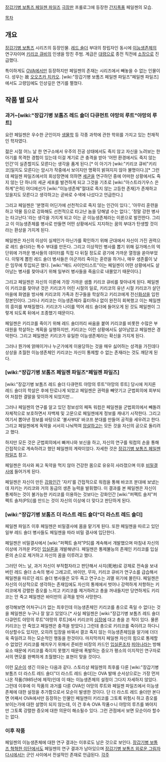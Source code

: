 {{{#!html
<iframe width="560" height="315" src="http://www.youtube.com/embed/2BvEq2UiIZg?rel=0" frameborder="0" allowfullscreen></iframe>
}}}
[[장갑기병 보톰즈 페일젠 파일즈]] [[극장판]] 프롤로그에 등장한 [[간지폭풍]] 페일젠의 모습.

[[목차]]
== 개요 ==
[[장갑기병 보톰즈]] 시리즈의 등장인물. [[레드 숄더]] 부대의 창립자인 동시에 [[이능생존체]]의 연구자이며 [[키리코 큐비]]의 인생을 망친 주범. 계급은 [[대령]]으로 종전 직전에 [[소장]]으로 진급했다.

특이하게도 [[OVA]]에서만 등장하지만 페일젠의 존재는 시리즈에서 빼놓을 수 없는 인물이다. 성우는 故 [[오오츠카 치카오]]. [wiki:"장갑기병 보톰즈 페일젠 파일즈"페일젠 파일즈]에서도 고령임에도 인상깊은 연기를 펼쳤다.
== 작품 별 묘사 ==
=== 과거~[wiki:"장갑기병 보톰즈 레드 숄더 다큐먼트 야망의 루트"야망의 루트] ===
요란 페일젠은 우수한 군인이자 [[생물학]] 등 각종 과학에 관한 학위를 가지고 있는 천재적인 학자였다.

젊은 시절 어느 날 한 연구소에서 우주의 진공 상태에서도 죽지 않고 자신을 노려보는 한 아기를 목격한 경험이 있는데 이걸 계기로 큰 충격을 받아 '어떤 환경에서도 죽지 않는 인간'이 실존할지도 모른다는 생각을 품게 된다.[* 이 아기가 [wiki:"키리코 큐비"키리코]일지도 모른다는 암시가 작중에서 보이지만 명확히 밝혀지지 않아 불명이다.][* 그런데 페일젠 파일즈에서의 회상장면에 의하면 [[세균]]을 연구하던 중에 어떠한 상황에서도 죽지 않는 단 하나의 세균 세포를 발견하게 되고 그것을 기초로 [wiki:"아스트라기우스 은하계"은하] 어디에선가 [wiki:"이능생존체"절대로 죽지 않는 고등한 존재]가 존재하고 있을지도 모른다고 생각하고는 곧바로 수색에 나섰다고 언급한다.]

그리고 페일젠은 '분명히 어딘가에 선천적으로 죽지 않는 인간이 있다.', '아무리 훈련을 하고 약물 등으로 강화해도 선천적으로 타고난 놈을 당해낼 수는 없다.', '정말 강한 병사는 타고난다.'라는 생각을 가지게 되고 이는 곧 이능생존체라는 이론으로 발전한다. 그리고 이 이능생존체를 병사로 만들면 어떤 상황에서도 지지하는 꿈의 부대가 탄생할 것이라는 환상을 가지게 된다.

페일젠은 자신의 이상이 실제인가 아닌가를 확인하기 위해 군대에서 자신이 가진 권력으로 레드 숄더라는 특수 부대를 만든다. 그리고 이상적인 병사를 뽑기 위해 길가메스의 억단위에 가까운 병사들의 데이터를 직접 다 뒤질 정도로 광기에 가까운 열정을 쏟아부었다. 이렇게 뽑힌 레드 숄더 병사들은 아군끼리 죽이는 훈련을 하거나, 매우 생존률이 낮은 임무에 투입되곤 했다. [wiki:"매드 사이언티스트"이는 페일젠이 어떤 상황에서도 살아남는 병사를 찾아내기 위해 일부러 병사들을 죽음으로 내몰았기 때문이다.]

그리고 페일젠은 자신의 이론에 가장 가까운 샘플 키리코 큐비를 찾아내게 된다. 페일젠이 키리코를 찾아낸 것은 키리코가 어린 시절의 일로, 키리코의 유년 시절 키리코가 살던 마을에 화염을 방사해 키리코의 가족과 친구들을 학살하고 키리코에게 전신[[화상]]을 입힌 장본인이다. 그러나 키리코는 이능생존체라 흉터하나 없이 완전히 회복했고 이는 페일젠의 흥미를 부채질했다. 키리코가 나이를 먹어 레드 숄더에 들어오게 된 것도 페일젠이 그렇게 되도록 뒤에서 조종했기 때문이다.

페일젠은 키리코를 죽이기 위해 레드 숄더끼리 싸움을 붙여 키리코를 비롯한 수많은 부대원을 학살하는 계획을 실행하지만, 키리코는 이런 상황에서도 살아남았고 페일젠은 경악한다. 그리고 페일젠은 키리코가 유일한 이능생존체라는 확신을 가지게 된다.

그러나 뭔가에 얽매이거나 누군가에게 이용당하는 것을 매우 싫어하는 성격을 가진데다 상상을 초월한 이능생존체인 키리코는 자신이 통제할 수 없는 존재라는 것도 깨닫게 된다.
=== [wiki:"장갑기병 보톰즈 페일젠 파일즈"페일젠 파일즈] ===
[wiki:"장갑기병 보톰즈 레드 숄더 다큐먼트 야망의 루트"야망의 루트] 당시에 저지른 레드 숄더의 학살은 후에 탄로나게 되었고 페일젠은 권력을 빼앗기고 군법회의에 회부되어 처참한 결말을 맞이하게 되었지만...

그러나 페일젠의 연구를 알고 있던 정보성의 페독 워컴은 페일젠을 군법회의에서 빼돌려 자체적으로 보호하면서 자백제 및 고문으로 페일젠에게 정보를 캐내기 시작한다. 그리고 여기서 뽑아낸 정보를 바탕으로 '불사부대' 바코프 분대를 만들어 공적을 세우려고 한다. 그리고 페일젠에게 독약을 서서히 나눠먹여 [[암살]]하고는 모든 것을 자신의 공으로 돌리려고 했다.

하지만 모든 것은 군법회의에서 빠져나와 보신을 하고, 자신의 연구를 워컴의 손을 통해 간접적으로 계속하려고 했던 페일젠의 계략이었다. 자세한 것은 [[장갑기병 보톰즈 페일젠 파일즈]] 참고.

페일젠은 의사와 짜고 독약을 먹지 않아 건강한 몸으로 유유히 사라졌으며  이후 [[비밀결사]]에 들어가게 된다.

페일젠은 자신이 만든 [[강화인간]] '자키'를 간접적으로 워컴을 통해 바코프 분대에 보냈는데 자키는 키리코와 거의 동급의 생존 능력을 발휘했다. 이 결과를 본 페일젠은 자신이 통제하는 것이 불가능한 키리코를 이용하는 것보다는 강화인간 [wiki:"퍼펙트 솔저"퍼펙트 솔저(PS)]를 만드는 것이 자신의 이상에 더 맞다고 판단하게 된다.
=== [wiki:"장갑기병 보톰즈 더 라스트 레드 숄더"더 라스트 레드 숄더] ===
페일젠 파일즈 이후 페일젠은 비밀결사에 몸을 맡기게 된다. 또한 페일젠을 따르고 있던 일부 레드 숄더 병사들도 페일젠을 따라 비밀 결사에 입단한다.

페일젠은 비밀결사에서 [wiki:"퍼펙트 솔저"PS]를 계속해서 개발했으며 마침내 자신의 이상에 가까운 PS인 [[입실론]]을 개발해낸다. 페일젠은 통제불능의 존재인 키리코를 입실론의 손으로 제거하고 자신의 꿈을 이루려고 했다.

그러던 어느 날, 과거 자신이 부적합자라고 판단해서 사지(死地)로 강제로 전속을 보내버린 레드 숄더 소속의 병사 그레고르, 바이만, 무자, 키리코 큐비가 연구소를 급습해서 페일젠을 따르던 레드 숄더 병사들은 모두 죽고 연구소는 괴멸 위기에 몰린다. 페일젠은 자신의 이상적으로 생각하는 존재임에도 자신의 통제에서 벗어나 강력하게 저항하는 키리코에게 강렬한 증오를 느끼고 키리코를 제거하려고 총을 꺼내들지만 당연하게도 키리코는 안 죽고 페일젠은 바이만의 공격을 받아 사망한다.

생각해보면 어처구니가 없는 최후인데 이능생존체인 키리코를 총으로 죽일 수 없다는 것을 페일젠은 누구나 잘 알고 있었다.[* 사실 페일젠은 [wiki:"장갑기병 보톰즈 레드 숄더 다큐먼트 야망의 루트"야망의 루트]에서 키리코의 [[심장]]에 대고 총을 쏜 적이 있다. 물론 키리코는 안 죽었고 페일젠은 충격을 받았다.] 그런데 총으로 키리코를 죽이려고 하다니 이상할수도 있지만, 오히려 입장을 바꿔서 결코 죽지 않는 이능생존체임을 알기에 더더욱 죽일려고 하는 모순적인 행동을 한것이다. 마지막까지 페일젠 자신의 힘으로 통제할수 없었던 키리코를 해치우기 위해서 준비한 비장의 카드인 [[입실론]]조차 [[피아나]]라는 방해요소 때문에 키리코를 죽이지 못했기 때문에 폭발하는 증오가 평소의 이지적인 연구자로서의 면모를 완벽하게 초월했다는 표현이 맞을 것이다.

이런 [[모순]]이 생긴 이유는 다음과 같다. 스토리상 페일젠의 최후를 다룬 [wiki:"장갑기병 보톰즈 더 라스트 레드 숄더"더 라스트 레드 숄더]는 OVA 발매 순서상으로는 가장 먼저 나온 작품(1985년에 제작)인데 이 때는 이능생존체의 설정이 그다지 자세하지 않았다. 그런데 이후에 이 작품의 과거를 다룬 OVA인 야망의 루트와 페일젠 파일즈에서 이능생존체에 대한 설정을 추가함으로서 모순이 발생한 것이다. 단 더 라스트 레드 숄더만 본다면 어째서 OVA에서만 등장하는 인물인 페일젠이 키리코를 그토록 위험시 하고 증오를 보이는가에 대한 설명이 되지 않는데, 이 건 후속 OVA 작품ㅇ니 야망의 루츠를 봐야지만 그토록 강렬한 증오에 대한 의문이 해소될수 있다. 그런 관점에서 보면 모순이라 할수는 없다.

=== 이후 작품 ===
페일젠의 이능생존체에 대한 연구 결과는 이후로도 남은 것으로 보인다. [[장갑기병 보톰즈 혁혁한 이단]]에서도 페일젠의 연구 결과가 남아있으며 [[장갑기병 보톰즈 외로운 그림자 다시]]에서는 군인 사이에서 전설적인 존재로 언급된다.
[[각주]]
